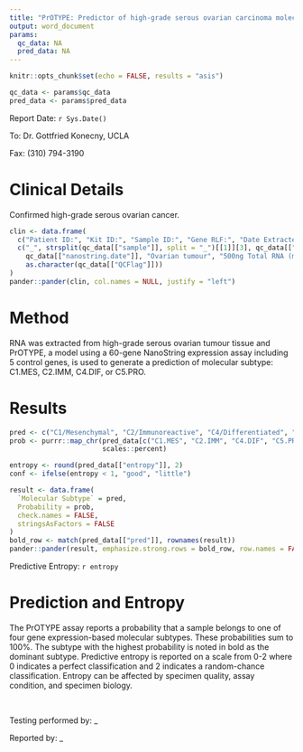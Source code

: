 ```yaml
---
title: "PrOTYPE: Predictor of high-grade serous ovarian carcinoma molecular subtype  \nFOR RESEARCH USE ONLY"
output: word_document
params:
  qc_data: NA
  pred_data: NA
---
```


```r
knitr::opts_chunk$set(echo = FALSE, results = "asis")
```

```r
qc_data <- params$qc_data
pred_data <- params$pred_data
```

Report Date: `r Sys.Date()`

To: Dr. Gottfried Konecny, UCLA

Fax: (310) 794-3190

# Clinical Details

Confirmed high-grade serous ovarian cancer.

```r
clin <- data.frame(
  c("Patient ID:", "Kit ID:", "Sample ID:", "Gene RLF:", "Date Extracted:", "Specimen:", "Input:", "Quality Control:"),
  c("_", strsplit(qc_data[["sample"]], split = "_")[[1]][3], qc_data[["sample"]], qc_data[["geneRLF"]],
    qc_data[["nanostring.date"]], "Ovarian tumour", "500ng Total RNA (measure by Nanodrop, A260/A280: _)",
    as.character(qc_data[["QCFlag"]]))
)
pander::pander(clin, col.names = NULL, justify = "left")
```

# Method

RNA was extracted from high-grade serous ovarian tumour tissue and PrOTYPE, a model using a 60-gene NanoString expression assay including 5 control genes, is used to generate a prediction of molecular subtype: C1.MES, C2.IMM, C4.DIF, or C5.PRO.

# Results

```r
pred <- c("C1/Mesenchymal", "C2/Immunoreactive", "C4/Differentiated", "C5/Proliferative")
prob <- purrr::map_chr(pred_data[c("C1.MES", "C2.IMM", "C4.DIF", "C5.PRO")],
                       scales::percent)

entropy <- round(pred_data[["entropy"]], 2)
conf <- ifelse(entropy < 1, "good", "little")

result <- data.frame(
  `Molecular Subtype` = pred,
  Probability = prob,
  check.names = FALSE,
  stringsAsFactors = FALSE
)
bold_row <- match(pred_data[["pred"]], rownames(result))
pander::pander(result, emphasize.strong.rows = bold_row, row.names = FALSE)
```

Predictive Entropy: `r entropy`

# Prediction and Entropy

The PrOTYPE assay reports a probability that a sample belongs to one of four gene expression-based molecular subtypes. These probabilities sum to 100%. The subtype with the highest probability is noted in bold as the dominant subtype. Predictive entropy is reported on a scale from 0-2 where 0 indicates a perfect classification and 2 indicates a random-chance classification. Entropy can be affected by specimen quality, assay condition, and specimen biology.

&nbsp;
&nbsp;

Testing performed by: \_

Reported by: \_
